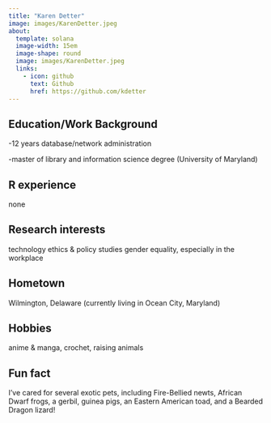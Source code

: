 ```yaml
---
title: "Karen Detter"
image: images/KarenDetter.jpeg
about:
  template: solana
  image-width: 15em
  image-shape: round
  image: images/KarenDetter.jpeg
  links:
    - icon: github
      text: Github
      href: https://github.com/kdetter
---
```


## Education/Work Background
-12 years database/network administration

-master of library and information science degree (University of Maryland)

## R experience
none

## Research interests
technology ethics & policy studies
gender equality, especially in the workplace

## Hometown
Wilmington, Delaware 
(currently living in Ocean City, Maryland)

## Hobbies
anime & manga, crochet, raising animals 

## Fun fact
I've cared for several exotic pets, including Fire-Bellied newts, African Dwarf frogs, a gerbil, guinea pigs, an Eastern American toad, and a Bearded Dragon lizard!  
